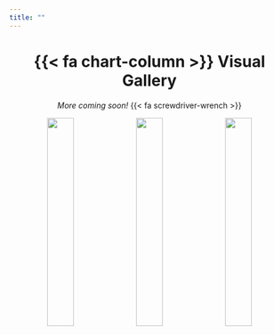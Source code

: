 ```yaml
---
title: ""
---
```


::: column-page
<center>

# {{< fa chart-column >}} Visual Gallery
*More coming soon!* {{< fa screwdriver-wrench >}}

</center>
:::

::: column-screen-inset
<center>![](images/dynamic/buses.png){width="31%"} ![](images/dynamic/atl-burg-2021.png){width="31%"} ![](images/dynamic/daily-rfid-dist-v3.png){width="31%"}</center>
:::
